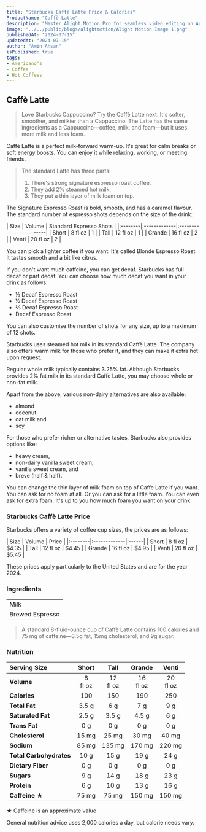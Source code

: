 ```yaml
---
title: "Starbucks Caffè Latte Price & Calories"
ProductName: "Caffè Latte" 
description: "Master Alight Motion Pro for seamless video editing on Android, iOS, and Tablets with our ultimate guide, unlocking advanced features and elevating your skills in 2024!"
image: "../../public/blogs/alightmotion/Alight Motion Image 1.png"
publishedAt: "2024-07-15"
updatedAt: "2024-07-15"
author: "Amin Ahsan"
isPublished: true
tags:
- Americano's
- Coffee
- Hot Coffees   
---
```


 
## Caffè Latte 

> Love Starbucks Cappuccino? Try the Caffè Latte next. It's softer, smoother, and milkier than a Cappuccino. The Latte has the same ingredients as a Cappuccino—coffee, milk, and foam—but it uses more milk and less foam.

Caffè Latte is a perfect milk-forward warm-up. It's great for calm breaks or soft energy boosts. You can enjoy it while relaxing, working, or meeting friends.

> The standard Latte has three parts:
> 
> 1. There's strong signature espresso roast coffee.
> 2. They add 2% steamed hot milk.
> 3. They put a thin layer of milk foam on top.

The Signature Espresso Roast is bold, smooth, and has a caramel flavour. The standard number of espresso shots depends on the size of the drink:

<div style={{width:"300px"}}>
| Size    |  Volume      | Standard Espresso Shots |
|:--------|:-------------|:------------------------|
| Short   | 8 fl oz      | 1                       |
| Tall    | 12 fl oz     | 1                       |
| Grande  | 16 fl oz     | 2                       |
| Venti   | 20 fl oz     | 2                       |
</div>

You can pick a lighter coffee if you want. It's called Blonde Espresso Roast. It tastes smooth and a bit like citrus.

If you don't want much caffeine, you can get decaf. Starbucks has full decaf or part decaf.
You can choose how much decaf you want in your drink as follows:

 - ⅓ Decaf Espresso Roast
 - ½ Decaf Espresso Roast
 - ⅔ Decaf Espresso Roast
 - Decaf Espresso Roast

You can also customise the number of shots for any size, up to a maximum of 12 shots.

Starbucks uses steamed hot milk in its standard Caffè Latte. The company also offers warm milk for those who prefer it, and they can make it extra hot upon request.

Regular whole milk typically contains 3.25% fat. Although Starbucks provides 2% fat milk in its standard Caffè Latte, you may choose whole or non-fat milk.

Apart from the above, various non-dairy alternatives are also available:
 - almond
 - coconut
 - oat milk and
 - soy

 For those who prefer richer or alternative tastes, Starbucks also provides options like:

- heavy cream,
- non-dairy vanilla sweet cream,
- vanilla sweet cream, and
- breve (half & half).

You can change the thin layer of milk foam on top of Caffe Latte if you want. You can ask for no foam at all. Or you can ask for a little foam. You can even ask for extra foam. It's up to you how much foam you want on your drink.

### Starbucks Caffè Latte Price

Starbucks offers a variety of coffee cup sizes, the prices are as follows:

<div style={{width:"300px"}}>
| Size    |   Volume     | Price |
|:--------|:-------------|:------|
| Short   | 8 fl oz      | $4.35 |
| Tall    | 12 fl oz     | $4.45 |
| Grande  | 16 fl oz     | $4.95 |
| Venti   | 20 fl oz     | $5.45 |
</div>

These prices apply particularly to the United States and are for the year 2024.


### Ingredients
|                     |
|:--------------------|
| Milk                |
| Brewed Espresso     |

> A standard 8-fluid-ounce cup of Caffè Latte contains 100 calories and 75 mg of caffeine—3.5g fat, 15mg cholesterol, and 9g sugar. 

### Nutrition

|  Serving Size	            | Short          | Tall        | Grande   | Venti    |
|:--------------------------|:--------------:|:-----------:|:--------:|:--------:|
| **Volume**                | 8 <br/> fl oz  | 12 <br/> fl oz |  16 <br/> fl oz | 20 <br/> fl oz |
| **Calories**              | 100            | 150         | 190      | 250       |
| **Total Fat**             | 3.5 g          | 6 g         | 7 g      | 9 g      |
| **Saturated Fat**         | 2.5 g          | 3.5 g       | 4.5 g    | 6 g      |
| **Trans Fat**             | 0 g            | 0 g         | 0 g      | 0 g      |
| **Cholesterol**           | 15 mg          | 25 mg       | 30 mg    | 40 mg     |
| **Sodium**                | 85 mg          | 135 mg      | 170 mg   | 220 mg    | 
| **Total Carbohydrates**   | 10 g           | 15 g        | 19 g     | 24 g      |
| **Dietary Fiber**         | 0 g            | 0 g         | 0 g      | 0 g      |
| **Sugars**                | 9 g            | 14 g        | 18 g     | 23 g      |
| **Protein**               | 6 g            | 10 g        | 13 g     | 16 g      |
| **Caffeine ★**           | 75 mg          | 75 mg       | 150 mg   | 150 mg   |

★ Caffeine is an approximate value

General nutrition advice uses 2,000 calories a day, but calorie needs vary.